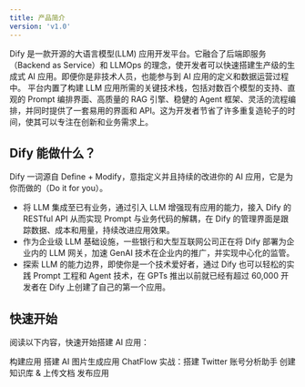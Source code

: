 ```yaml
---
title: 产品简介
version: 'v1.0'
---
```


Dify 是一款开源的大语言模型(LLM) 应用开发平台。它融合了后端即服务（Backend as Service）和 LLMOps 的理念，使开发者可以快速搭建生产级的生成式 AI 应用。即便你是非技术人员，也能参与到 AI 应用的定义和数据运营过程中。
平台内置了构建 LLM 应用所需的关键技术栈，包括对数百个模型的支持、直观的 Prompt 编排界面、高质量的 RAG 引擎、稳健的 Agent 框架、灵活的流程编排，并同时提供了一套易用的界面和 API。这为开发者节省了许多重复造轮子的时间，使其可以专注在创新和业务需求上。

## Dify 能做什么？

Dify 一词源自 Define + Modify，意指定义并且持续的改进你的 AI 应用，它是为你而做的（Do it for you）。
- 将 LLM 集成至已有业务，通过引入 LLM 增强现有应用的能力，接入 Dify 的 RESTful API 从而实现 Prompt 与业务代码的解耦，在 Dify 的管理界面是跟踪数据、成本和用量，持续改进应用效果。
- 作为企业级 LLM 基础设施，一些银行和大型互联网公司正在将 Dify 部署为企业内的 LLM 网关，加速 GenAI 技术在企业内的推广，并实现中心化的监管。
- 探索 LLM 的能力边界，即使你是一个技术爱好者，通过 Dify 也可以轻松的实践 Prompt 工程和 Agent 技术，在 GPTs 推出以前就已经有超过 60,000 开发者在 Dify 上创建了自己的第一个应用。

## 快速开始

阅读以下内容，快速开始搭建 AI 应用：

构建应用
搭建 AI 图片生成应用
ChatFlow 实战：搭建 Twitter 账号分析助手
创建知识库 & 上传文档
发布应用
